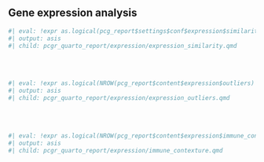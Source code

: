 ## Gene expression analysis

```r
#| eval: !expr as.logical(pcg_report$settings$conf$expression$similarity_analysis) == TRUE
#| output: asis
#| child: pcgr_quarto_report/expression/expression_similarity.qmd 

```

<br><br>

```r
#| eval: !expr as.logical(NROW(pcg_report$content$expression$outliers) > 0) == TRUE
#| output: asis
#| child: pcgr_quarto_report/expression/expression_outliers.qmd

```

<br><br>

```r
#| eval: !expr as.logical(NROW(pcg_report$content$expression$immune_contexture) > 0) == TRUE
#| output: asis
#| child: pcgr_quarto_report/expression/immune_contexture.qmd

```

